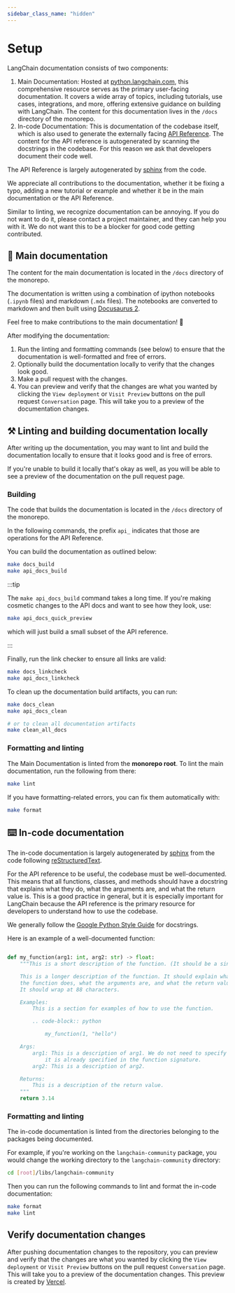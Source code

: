 ```yaml
---
sidebar_class_name: "hidden"
---
```


# Setup

LangChain documentation consists of two components:

1. Main Documentation: Hosted at [python.langchain.com](https://python.langchain.com/),
this comprehensive resource serves as the primary user-facing documentation.
It covers a wide array of topics, including tutorials, use cases, integrations,
and more, offering extensive guidance on building with LangChain.
The content for this documentation lives in the `/docs` directory of the monorepo.
2. In-code Documentation: This is documentation of the codebase itself, which is also
used to generate the externally facing [API Reference](https://python.langchain.com/api_reference/).
The content for the API reference is autogenerated by scanning the docstrings in the codebase. For this reason we ask that
developers document their code well.

The API Reference is largely autogenerated by [sphinx](https://www.sphinx-doc.org/en/master/) from the code.

We appreciate all contributions to the documentation, whether it be fixing a typo,
adding a new tutorial or example and whether it be in the main documentation or the API Reference.

Similar to linting, we recognize documentation can be annoying. If you do not want
to do it, please contact a project maintainer, and they can help you with it. We do not want this to be a blocker for good code getting contributed.

## 📜 Main documentation

The content for the main documentation is located in the `/docs` directory of the monorepo.

The documentation is written using a combination of ipython notebooks (`.ipynb` files)
and markdown (`.mdx` files). The notebooks are converted to markdown
and then built using [Docusaurus 2](https://docusaurus.io/).

Feel free to make contributions to the main documentation! 🥰

After modifying the documentation:

1. Run the linting and formatting commands (see below) to ensure that the documentation is well-formatted and free of errors.
2. Optionally build the documentation locally to verify that the changes look good.
3. Make a pull request with the changes.
4. You can preview and verify that the changes are what you wanted by clicking the `View deployment` or `Visit Preview` buttons on the pull request `Conversation` page. This will take you to a preview of the documentation changes.

## ⚒️ Linting and building documentation locally

After writing up the documentation, you may want to lint and build the documentation
locally to ensure that it looks good and is free of errors.

If you're unable to build it locally that's okay as well, as you will be able to
see a preview of the documentation on the pull request page.


### Building

The code that builds the documentation is located in the `/docs` directory of the monorepo.

In the following commands, the prefix `api_` indicates that those are operations for the API Reference.

You can build the documentation as outlined below:

```bash
make docs_build
make api_docs_build
```

:::tip

The `make api_docs_build` command takes a long time. If you're making cosmetic changes to the API docs and want to see how they look, use:

```bash
make api_docs_quick_preview
```

which will just build a small subset of the API reference.

:::

Finally, run the link checker to ensure all links are valid:

```bash
make docs_linkcheck
make api_docs_linkcheck
```

To clean up the documentation build artifacts, you can run:

```bash
make docs_clean
make api_docs_clean

# or to clean all documentation artifacts
make clean_all_docs
```

### Formatting and linting

The Main Documentation is linted from the **monorepo root**. To lint the main documentation, run the following from there:

```bash
make lint
```

If you have formatting-related errors, you can fix them automatically with:

```bash
make format
```

## ⌨️ In-code documentation

The in-code documentation is largely autogenerated by [sphinx](https://www.sphinx-doc.org/en/master/) from the code following [reStructuredText](https://www.sphinx-doc.org/en/master/usage/restructuredtext/basics.html).

For the API reference to be useful, the codebase must be well-documented. This means that all functions, classes, and methods should have a docstring that explains what they do, what the arguments are, and what the return value is. This is a good practice in general, but it is especially important for LangChain because the API reference is the primary resource for developers to understand how to use the codebase.

We generally follow the [Google Python Style Guide](https://google.github.io/styleguide/pyguide.html#38-comments-and-docstrings) for docstrings.

Here is an example of a well-documented function:

```python

def my_function(arg1: int, arg2: str) -> float:
    """This is a short description of the function. (It should be a single sentence.)

    This is a longer description of the function. It should explain what
    the function does, what the arguments are, and what the return value is.
    It should wrap at 88 characters.

    Examples:
        This is a section for examples of how to use the function.

        .. code-block:: python

            my_function(1, "hello")

    Args:
        arg1: This is a description of arg1. We do not need to specify the type since
            it is already specified in the function signature.
        arg2: This is a description of arg2.

    Returns:
        This is a description of the return value.
    """
    return 3.14
```

### Formatting and linting

The in-code documentation is linted from the directories belonging to the packages
being documented.

For example, if you're working on the `langchain-community` package, you would change
the working directory to the `langchain-community` directory:

```bash
cd [root]/libs/langchain-community
```

Then you can run the following commands to lint and format the in-code documentation:

```bash
make format
make lint
```

## Verify documentation changes

After pushing documentation changes to the repository, you can preview and verify that the changes are
what you wanted by clicking the `View deployment` or `Visit Preview` buttons on the pull request `Conversation` page.
This will take you to a preview of the documentation changes.
This preview is created by [Vercel](https://vercel.com/docs/getting-started-with-vercel).